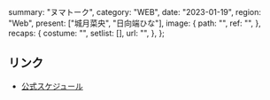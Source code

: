   summary: "ヌマトーク",
  category: "WEB",
  date: "2023-01-19",
  region: "Web",
  present: ["城月菜央", "日向端ひな"],
  image: {
    path: "",
    ref: "",
  },
  recaps: {
    costume: "",
    setlist: [],
    url: "",
  },
};

## リンク

- [公式スケジュール](https://takanenonadeshiko.jp/?p=671)
